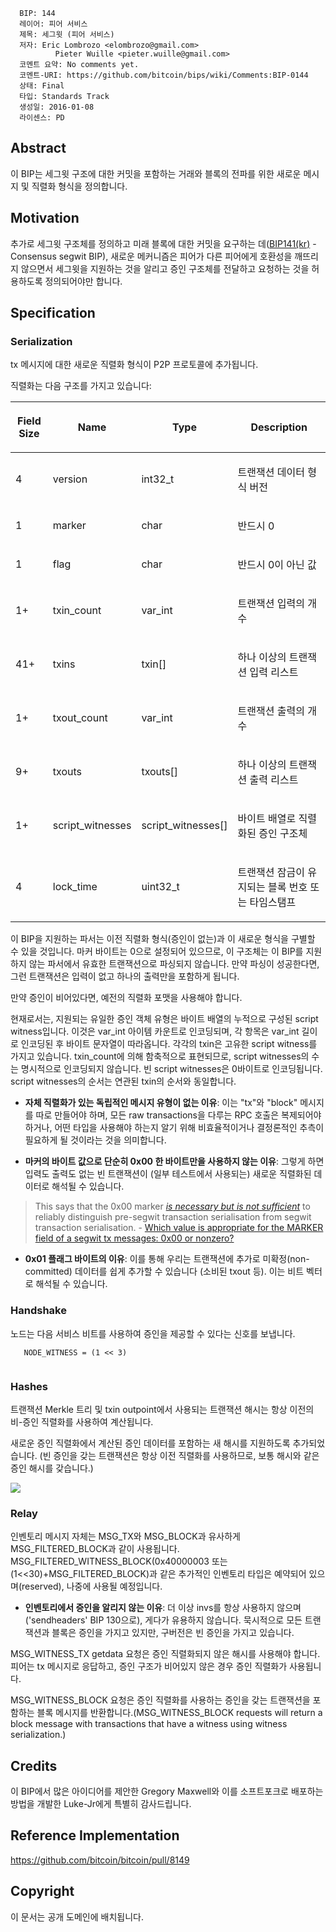 <pre>
  BIP: 144
  레이어: 피어 서비스
  제목: 세그윗 (피어 서비스)
  저자: Eric Lombrozo <elombrozo@gmail.com>
          Pieter Wuille <pieter.wuille@gmail.com>
  코멘트 요약: No comments yet.
  코멘트-URI: https://github.com/bitcoin/bips/wiki/Comments:BIP-0144
  상태: Final
  타입: Standards Track
  생성일: 2016-01-08
  라이센스: PD
</pre>

==Abstract==
이 BIP는 세그윗 구조에 대한 커밋을 포함하는 거래와 블록의 전파를 위한 새로운 메시지 및 직렬화 형식을 정의합니다.

==Motivation==
추가로 세그윗 구조체를 정의하고 미래 블록에 대한 커밋을 요구하는 데([https://github.com/MyLifeForB/bips/blob/master/bip-0141_kr.mediawiki BIP141(kr)] - Consensus segwit BIP), 새로운 메커니즘은 피어가 다른 피어에게 호환성을 깨뜨리지 않으면서 세그윗을 지원하는 것을 알리고 증인 구조체를 전달하고 요청하는 것을 허용하도록 정의되어야만 합니다.

==Specification==

=== Serialization ===
tx 메시지에 대한 새로운 직렬화 형식이 P2P 프로토콜에 추가됩니다.

직렬화는 다음 구조를 가지고 있습니다:

{| class="wikitable" style="width: auto; text-align: center; font-size: smaller; table-layout: fixed;"
!Field Size
!Name
!Type
!Description
|-
| 4
| version
| int32_t
| 트랜잭션 데이터 형식 버전
|-
| 1
| marker
| char
| 반드시 0 
|-
| 1
| flag
| char
| 반드시 0이 아닌 값
|-
| 1+
| txin_count
| var_int
| 트랜잭션 입력의 개수
|-
| 41+
| txins
| txin[]
| 하나 이상의 트랜잭션 입력 리스트
|-
| 1+
| txout_count
| var_int
| 트랜잭션 출력의 개수
|-
| 9+
| txouts
| txouts[]
| 하나 이상의 트랜잭션 출력 리스트
|-
| 1+
| script_witnesses
| script_witnesses[]
| 바이트 배열로 직렬화된 증인 구조체
|-
| 4
| lock_time
| uint32_t
| 트랜잭션 잠금이 유지되는 블록 번호 또는 타임스탬프
|}

이 BIP을 지원하는 파서는 이전 직렬화 형식(증인이 없는)과 이 새로운 형식을 구별할 수 있을 것입니다. 마커 바이트는 0으로 설정되어 있으므로, 이 구조체는 이 BIP를 지원하지 않는 파서에서 유효한 트랜잭션으로 파싱되지 않습니다. 만약 파싱이 성공한다면, 그런 트랜잭션은 입력이 없고 하나의 출력만을 포함하게 됩니다.

만약 증인이 비어있다면, 예전의 직렬화 포맷을 사용해야 합니다.

현재로서는, 지원되는 유일한 증인 객체 유형은 바이트 배열의 누적으로 구성된 script witness입니다. 이것은 var_int 아이템 카운트로 인코딩되며, 각 항목은 var_int 길이로 인코딩된 후 바이트 문자열이 따라옵니다. 각각의 txin은 고유한 script witness를 가지고 있습니다. txin_count에 의해 함축적으로 표현되므로, script witnesses의 수는 명시적으로 인코딩되지 않습니다. 빈 script witnesses은 0바이트로 인코딩됩니다. script witnesses의 순서는 연관된 txin의 순서와 동일합니다.

* '''자체 직렬화가 있는 독립적인 메시지 유형이 없는 이유''': 이는 "tx"와 "block" 메시지를 따로 만들어야 하며, 모든 raw transactions을 다루는 RPC 호출은 복제되어야 하거나, 어떤 타입을 사용해야 하는지 알기 위해 비효율적이거나 결정론적인 추측이 필요하게 될 것이라는 것을 의미합니다.

* '''마커의 바이트 값으로 단순히 0x00 한 바이트만을 사용하지 않는 이유''': 그렇게 하면 입력도 출력도 없는 빈 트랜잭션이 (일부 테스트에서 사용되는) 새로운 직렬화된 데이터로 해석될 수 있습니다.

<blockquote> This says that the 0x00 marker ''[https://en.wikipedia.org/wiki/Necessity_and_sufficiency is necessary but is not sufficient]'' to reliably distinguish pre-segwit transaction serialisation from segwit transaction serialisation. 
- [https://bitcoin.stackexchange.com/questions/117788/which-value-is-appropriate-for-the-marker-field-of-a-segwit-tx-messages-0x00-or Which value is appropriate for the MARKER field of a segwit tx messages: 0x00 or nonzero?] </blockquote>

* '''0x01 플래그 바이트의 이유''': 이를 통해 우리는 트랜잭션에 추가로 미확정(non-committed) 데이터를 쉽게 추가할 수 있습니다 (소비된 txout 등). 이는 비트 벡터로 해석될 수 있습니다.

=== Handshake ===
노드는 다음 서비스 비트를 사용하여 증인을 제공할 수 있다는 신호를 보냅니다.

    NODE_WITNESS = (1 << 3)
	

=== Hashes ===
트랜잭션 Merkle 트리 및 txin outpoint에서 사용되는 트랜잭션 해시는 항상 이전의 비-증인 직렬화를 사용하여 계산됩니다.

새로운 증인 직렬화에서 계산된 증인 데이터를 포함하는 새 해시를 지원하도록 추가되었습니다. (빈 증인을 갖는 트랜잭션은 항상 이전 직렬화를 사용하므로, 보통 해시와 같은 증인 해시를 갖습니다.)

<img src=bip-0144/witnesstx.png></img>

=== Relay ===
인벤토리 메시지 자체는 MSG_TX와 MSG_BLOCK과 유사하게 MSG_FILTERED_BLOCK과 같이 사용됩니다. MSG_FILTERED_WITNESS_BLOCK(0x40000003 또는 (1<<30)+MSG_FILTERED_BLOCK)과 같은 추가적인 인벤토리 타입은 예약되어 있으며(reserved), 나중에 사용될 예정입니다.

* '''인벤토리에서 증인을 알리지 않는 이유''': 더 이상 invs를 항상 사용하지 않으며('sendheaders' BIP 130으로), 게다가 유용하지 않습니다. 묵시적으로 모든 트랜잭션과 블록은 증인을 가지고 있지만, 구버전은 빈 증인을 가지고 있습니다.

MSG_WITNESS_TX getdata 요청은 증인 직렬화되지 않은 해시를 사용해야 합니다. 피어는 tx 메시지로 응답하고, 증인 구조가 비어있지 않은 경우 증인 직렬화가 사용됩니다.

MSG_WITNESS_BLOCK 요청은 증인 직렬화를 사용하는 증인을 갖는 트랜잭션을 포함하는 블록 메시지를 반환합니다.(MSG_WITNESS_BLOCK requests will return a block message with transactions that have a witness using witness serialization.)

== Credits ==
이 BIP에서 많은 아이디어를 제안한 Gregory Maxwell와 이를 소프트포크로 배포하는 방법을 개발한 Luke-Jr에게 특별히 감사드립니다.

== Reference Implementation ==
https://github.com/bitcoin/bitcoin/pull/8149

== Copyright ==
이 문서는 공개 도메인에 배치됩니다.
